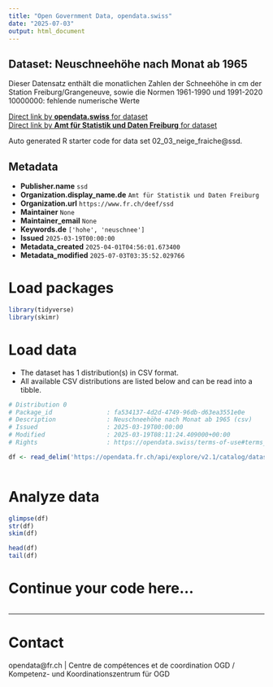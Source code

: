 ```yaml
---
title: "Open Government Data, opendata.swiss"
date: "2025-07-03"
output: html_document
---
```


## Dataset: Neuschneehöhe nach Monat ab 1965

Dieser Datensatz enthält die monatlichen Zahlen der Schneehöhe in cm der Station Freiburg/Grangeneuve, sowie die Normen 1961-1990 und 1991-2020 10000000: fehlende numerische Werte

[Direct link by **opendata.swiss** for dataset](https://opendata.swiss/de/dataset/neuschneehohe-nach-monat-ab-1965)<br>
[Direct link by **Amt für Statistik und Daten Freiburg** for dataset](https://opendata.fr.ch/explore/dataset/02_03_neige_fraiche/)

Auto generated R starter code for data set 02_03_neige_fraiche@ssd.

## Metadata

- **Publisher.name** `ssd`
- **Organization.display_name.de** `Amt für Statistik und Daten Freiburg`
- **Organization.url** `https://www.fr.ch/deef/ssd`
- **Maintainer** `None`
- **Maintainer_email** `None`
- **Keywords.de** `['hohe', 'neuschnee']`
- **Issued** `2025-03-19T00:00:00`
- **Metadata_created** `2025-04-01T04:56:01.673400`
- **Metadata_modified** `2025-07-03T03:35:52.029766`


# Load packages

```r

library(tidyverse)
library(skimr)

```

# Load data

-   The dataset has 1 distribution(s) in CSV format.
-   All available CSV distributions are listed below and can be read into a tibble.

```r

# Distribution 0
# Package_id               : fa534137-4d2d-4749-96db-d63ea3551e0e
# Description              : Neuschneehöhe nach Monat ab 1965 (csv)
# Issued                   : 2025-03-19T00:00:00
# Modified                 : 2025-03-19T08:11:24.409000+00:00
# Rights                   : https://opendata.swiss/terms-of-use#terms_by

df <- read_delim('https://opendata.fr.ch/api/explore/v2.1/catalog/datasets/02_03_neige_fraiche/exports/csv?use_labels=true')



```

# Analyze data

```r

glimpse(df)
str(df)
skim(df)

head(df)
tail(df)

```

# Continue your code here...

```r

```

------------------------------------------------------------------------

# Contact

opendata@fr.ch | Centre de compétences et de coordination OGD / Kompetenz- und Koordinationszentrum für OGD
